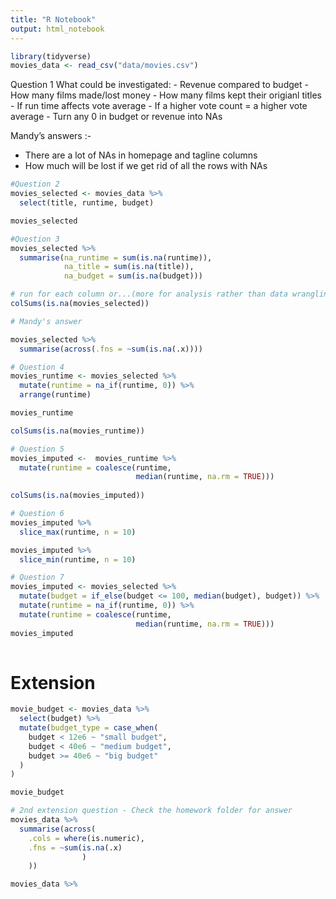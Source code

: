 ```yaml
---
title: "R Notebook"
output: html_notebook
---
```


```r
library(tidyverse)
movies_data <- read_csv("data/movies.csv")
```
Question 1
What could be investigated:
- Revenue compared to budget
- How many films made/lost money 
- How many films kept their origianl titles 
- If run time affects vote average
- If a higher vote count = a higher vote average 
- Turn any 0 in budget or revenue into NAs

Mandy's answers :-

- There are a lot of NAs in homepage and tagline columns
- How much will be lost if we get rid of all the rows with NAs

```r
#Question 2
movies_selected <- movies_data %>% 
  select(title, runtime, budget)

movies_selected
```
```r

#Question 3
movies_selected %>% 
  summarise(na_runtime = sum(is.na(runtime)),
            na_title = sum(is.na(title)),
            na_budget = sum(is.na(budget)))

# run for each column or...(more for analysis rather than data wrangling)
colSums(is.na(movies_selected))

# Mandy's answer

movies_selected %>% 
  summarise(across(.fns = ~sum(is.na(.x))))
```

```r
# Question 4
movies_runtime <- movies_selected %>% 
  mutate(runtime = na_if(runtime, 0)) %>% 
  arrange(runtime)

movies_runtime

colSums(is.na(movies_runtime))
```

```r
# Question 5
movies_imputed <-  movies_runtime %>%
  mutate(runtime = coalesce(runtime, 
                            median(runtime, na.rm = TRUE)))
                           
colSums(is.na(movies_imputed))
```

```r
# Question 6
movies_imputed %>% 
  slice_max(runtime, n = 10)

movies_imputed %>% 
  slice_min(runtime, n = 10)

```


```r
# Question 7
movies_imputed <- movies_selected %>%
  mutate(budget = if_else(budget <= 100, median(budget), budget)) %>% 
  mutate(runtime = na_if(runtime, 0)) %>% 
  mutate(runtime = coalesce(runtime, 
                            median(runtime, na.rm = TRUE)))
movies_imputed
  
```
# Extension

```r
movie_budget <- movies_data %>% 
  select(budget) %>% 
  mutate(budget_type = case_when(
    budget < 12e6 ~ "small budget", 
    budget < 40e6 ~ "medium budget",
    budget >= 40e6 ~ "big budget"
  )
)

movie_budget
```
```r
# 2nd extension question - Check the homework folder for answer
movies_data %>% 
  summarise(across(
    .cols = where(is.numeric),
    .fns = ~sum(is.na(.x)
                )
    ))

movies_data %>% 

```

